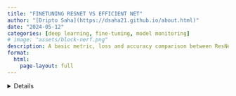 ```yaml
---
title: "FINETUNING RESNET VS EFFICIENT NET"
author: "[Dripto Saha](https://dsaha21.github.io/about.html)"
date: "2024-05-12"
categories: [deep learning, fine-tuning, model monitoring]
# image: "assets/block-nerf.png"
description: A basic metric, loss and accuracy comparison between ResNet and Efficient Net on text data
format: 
  html:
    page-layout: full
---
```

<details>
    [Finetuning Report](https://wandb.ai/driptosaha/Finetuning%20resnet/reports/FineTuning-ResNet-vs-EfficientNet--Vmlldzo3ODc4NTQ5)
</details>
<br>
<!-- <details>
    <summary>
        <strong>
            Featured on <a href="https://www.youtube.com/@TwoMinutePapers">Two Minute Papers</a>
        </strong>
    </summary>
    <br>
    <iframe width="560" height="315" src="https://www.youtube.com/embed/8AZhcnWOK7M?si=71EcyK15MsnwdS2w" title="YouTube video player" frameborder="0" allow="accelerometer; autoplay; clipboard-write; encrypted-media; gyroscope; picture-in-picture; web-share" allowfullscreen></iframe>
</details> -->
